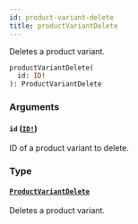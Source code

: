 ```yaml
---
id: product-variant-delete
title: productVariantDelete
---
```


Deletes a product variant.

```graphql
productVariantDelete(
  id: ID!
): ProductVariantDelete

```

### Arguments

#### `id` ([`ID!`](/docs/developer/api-reference/scalars/id))

ID of a product variant to delete.

### Type

#### [`ProductVariantDelete`](/docs/developer/api-reference/objects/product-variant-delete)

Deletes a product variant.
